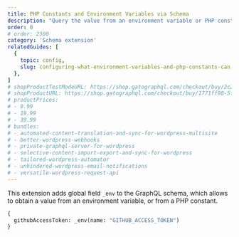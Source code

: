 ```yaml
---
title: PHP Constants and Environment Variables via Schema
description: "Query the value from an environment variable or PHP constant."
order: 0
# order: 2300
category: 'Schema extension'
relatedGuides: [
  {
    topic: config,
    slug: configuring-what-environment-variables-and-php-constants-can-be-queried
  },
]
# shopProductTestModeURL: https://shop.gatographql.com/checkout/buy/2c20e69d-5af3-43fc-b5bc-b3534d175af2
# shopProductURL: https://shop.gatographql.com/checkout/buy/1771ff98-5fc8-428b-a24d-b3f9bb63360d
# productPrices:
# - 9.99
# - 19.99
# - 39.99
# bundles:
# - automated-content-translation-and-sync-for-wordpress-multisite
# - better-wordpress-webhooks
# - private-graphql-server-for-wordpress
# - selective-content-import-export-and-sync-for-wordpress
# - tailored-wordpress-automator
# - unhindered-wordpress-email-notifications
# - versatile-wordpress-request-api
---
```


This extension adds global field `_env` to the GraphQL schema, which allows to obtain a value from an environment variable, or from a PHP constant.

```graphql
{
  githubAccessToken: _env(name: "GITHUB_ACCESS_TOKEN")
}
```
